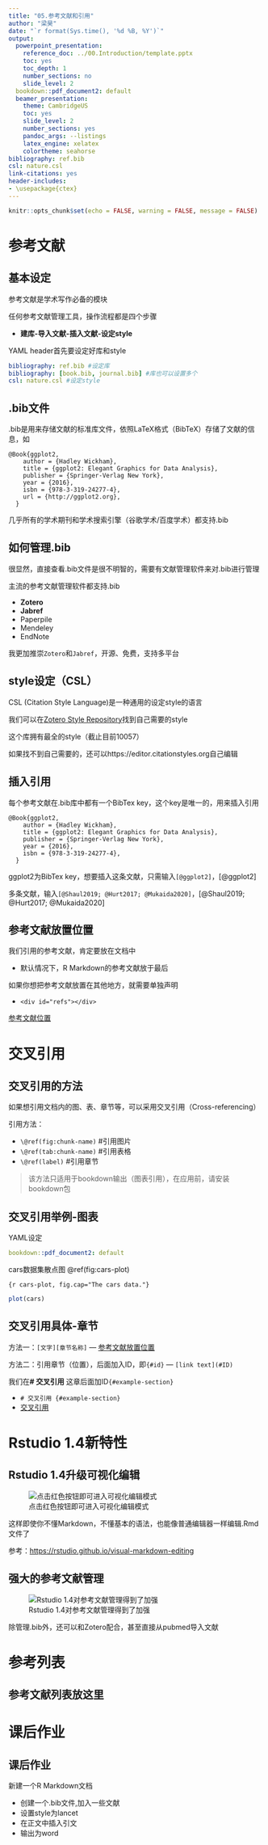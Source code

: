 ```yaml
---
title: "05.参考文献和引用"
author: "梁昊"
date: "`r format(Sys.time(), '%d %B, %Y')`"
output:
  powerpoint_presentation:
    reference_doc: ../00.Introduction/template.pptx
    toc: yes
    toc_depth: 1
    number_sections: no
    slide_level: 2
  bookdown::pdf_document2: default
  beamer_presentation:
    theme: CambridgeUS
    toc: yes
    slide_level: 2
    number_sections: yes
    pandoc_args: --listings
    latex_engine: xelatex
    colortheme: seahorse
bibliography: ref.bib
csl: nature.csl
link-citations: yes
header-includes:
- \usepackage{ctex}
---
```


```r
knitr::opts_chunk$set(echo = FALSE, warning = FALSE, message = FALSE)

```

# 参考文献

## 基本设定

参考文献是学术写作必备的模块

任何参考文献管理工具，操作流程都是四个步骤

-   **建库-导入文献-插入文献-设定style**

YAML header首先要设定好库和style

``` .yaml
bibliography: ref.bib #设定库
bibliography: [book.bib, journal.bib] #库也可以设置多个
csl: nature.csl #设定style
```

## .bib文件

.bib是用来存储文献的标准库文件，依照LaTeX格式（BibTeX）存储了文献的信息，如

``` .bibtex
@Book{ggplot2,
    author = {Hadley Wickham},
    title = {ggplot2: Elegant Graphics for Data Analysis},
    publisher = {Springer-Verlag New York},
    year = {2016},
    isbn = {978-3-319-24277-4},
    url = {http://ggplot2.org},
  }
```

几乎所有的学术期刊和学术搜索引擎（谷歌学术/百度学术）都支持.bib

## 如何管理.bib

很显然，直接查看.bib文件是很不明智的，需要有文献管理软件来对.bib进行管理

主流的参考文献管理软件都支持.bib

-   **Zotero**
-   **Jabref**
-   Paperpile
-   Mendeley
-   EndNote

我更加推崇`Zotero`和`Jabref`，开源、免费，支持多平台

## style设定（CSL）

CSL (Citation Style Language)是一种通用的设定style的语言

我们可以在[Zotero Style Repository](https://www.zotero.org/styles)找到自己需要的style

这个库拥有最全的style（截止目前10057）

如果找不到自己需要的，还可以https://editor.citationstyles.org自己编辑

## 插入引用

每个参考文献在.bib库中都有一个BibTex key，这个key是唯一的，用来插入引用

``` .bibtex
@Book{ggplot2,
    author = {Hadley Wickham},
    title = {ggplot2: Elegant Graphics for Data Analysis},
    publisher = {Springer-Verlag New York},
    year = {2016},
    isbn = {978-3-319-24277-4},
  }
```

ggplot2为BibTex key，想要插入这条文献，只需输入`[@ggplot2]`，[@ggplot2]

多条文献，输入`[@Shaul2019; @Hurt2017; @Mukaida2020]`，[@Shaul2019; @Hurt2017; @Mukaida2020]

## 参考文献放置位置 {#参考文献放置位置}

我们引用的参考文献，肯定要放在文档中

-   默认情况下，R Markdown的参考文献放于最后

如果你想把参考文献放置在其他地方，就需要单独声明

-   `<div id="refs"></div>`


[参考文献位置][参考文献列表放这里]
    

# 交叉引用 {#example-section}

## 交叉引用的方法

如果想引用文档内的图、表、章节等，可以采用交叉引用（Cross-referencing）

引用方法：

-   `\@ref(fig:chunk-name)` \#引用图片
-   `\@ref(tab:chunk-name)` \#引用表格
-   `\@ref(label)` \#引用章节

> 该方法只适用于bookdown输出（图表引用），在应用前，请安装bookdown包

## 交叉引用举例-图表

YAML设定

``` .yaml
bookdown::pdf_document2: default
```

cars数据集散点图 \@ref(fig:cars-plot)

`{r cars-plot, fig.cap="The cars data."}`

```r
plot(cars)
```

## 交叉引用具体-章节

方法一：`[文字][章节名称]` --- [参考文献放置位置](#参考文献放置位置)

方法二：引用章节（位置），后面加入ID，即`{#id}` --- `[link text](#ID)`

我们在**\# 交叉引用** 这章后面加ID`{#example-section}`

-   `# 交叉引用 {#example-section}`
-   [交叉引用](#example-section)

# Rstudio 1.4新特性

## Rstudio 1.4升级可视化编辑

![点击红色按钮即可进入可视化编辑模式](images/visual-editing.png)

这样即使你不懂Markdown，不懂基本的语法，也能像普通编辑器一样编辑.Rmd文件了

参考：<https://rstudio.github.io/visual-markdown-editing>

## 强大的参考文献管理

![Rstudio 1.4对参考文献管理得到了加强](images/citation-add.png)

除管理.bib外，还可以和Zotero配合，甚至直接从pubmed导入文献

# 参考列表

## 参考文献列表放这里

<div id="refs"></div>

# 课后作业

## 课后作业

新建一个R Markdown文档

-   创建一个.bib文件,加入一些文献
-   设置style为lancet
-   在正文中插入引文
-   输出为word
